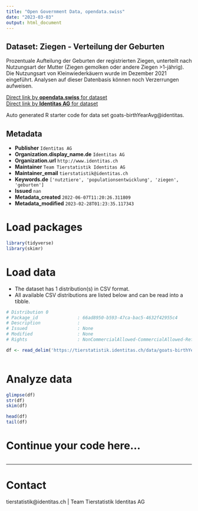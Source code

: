 ```yaml
---
title: "Open Government Data, opendata.swiss"
date: "2023-03-03"
output: html_document
---
```


## Dataset: Ziegen - Verteilung der Geburten

Prozentuale Aufteilung der Geburten der registrierten Ziegen, unterteilt nach Nutzungsart der Mutter (Ziegen gemolken oder andere Ziegen >1-jährig). Die Nutzungsart von Kleinwiederkäuern wurde im Dezember 2021 eingeführt. Analysen auf dieser Datenbasis können noch Verzerrungen aufweisen.

[Direct link by **opendata.swiss** for dataset](https://opendata.swiss/de/dataset/ziegen-verteilung-der-geburten)<br>
[Direct link by **Identitas AG** for dataset](https://tierstatistik.identitas.ch/)

Auto generated R starter code for data set goats-birthYearAvg@identitas.

## Metadata

- **Publisher** `Identitas AG`
- **Organization.display_name.de** `Identitas AG`
- **Organization.url** `http://www.identitas.ch`
- **Maintainer** `Team Tierstatistik Identitas AG`
- **Maintainer_email** `tierstatistik@identitas.ch`
- **Keywords.de** `['nutztiere', 'populationsentwicklung', 'ziegen', 'geburten']`
- **Issued** `nan`
- **Metadata_created** `2022-06-07T11:20:26.311809`
- **Metadata_modified** `2023-02-28T01:23:35.117343`


# Load packages

```r

library(tidyverse)
library(skimr)

```

# Load data

-   The dataset has 1 distribution(s) in CSV format.
-   All available CSV distributions are listed below and can be read into a tibble.

```r

# Distribution 0
# Package_id               : 66ad8950-b593-47ca-bac5-4632f42955c4
# Description              : 
# Issued                   : None
# Modified                 : None
# Rights                   : NonCommercialAllowed-CommercialAllowed-ReferenceRequired

df <- read_delim('https://tierstatistik.identitas.ch/data/goats-birthYearAvg.csv')



```

# Analyze data

```r

glimpse(df)
str(df)
skim(df)

head(df)
tail(df)

```

# Continue your code here...

```r

```

------------------------------------------------------------------------

# Contact

tierstatistik@identitas.ch | Team Tierstatistik Identitas AG
